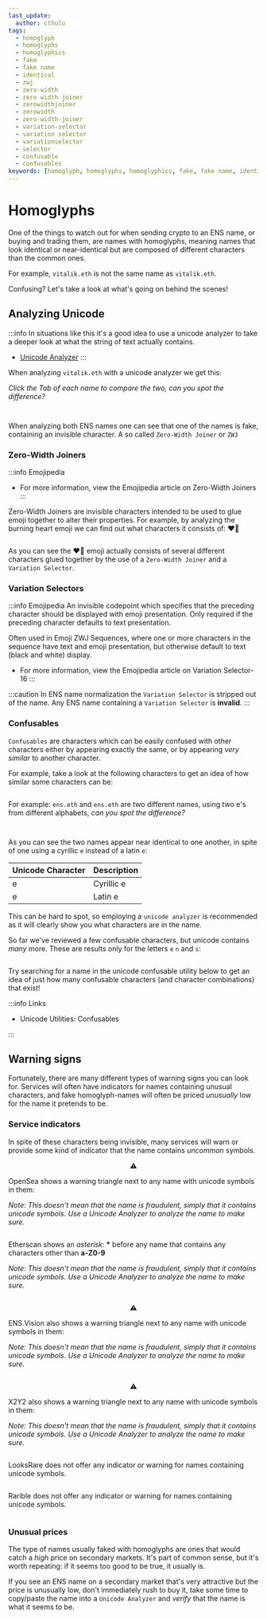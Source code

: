 ```yaml
---
last_update:
  author: cthulu
tags:
  - homoglyph
  - homoglyphs
  - homoglyphics
  - fake
  - fake name
  - identical
  - zwj
  - zero-width
  - zero width joiner
  - zerowidthjoiner
  - zerowidth
  - zero-width-joiner
  - variation-selector
  - variation selector
  - variationselector
  - selector
  - confusable
  - confusables
keywords: [homoglyph, homoglyphs, homoglyphics, fake, fake name, identical, zwj, zero-width, zero width joiner, zerowidthjoiner, zerowidth, zero-width-joiner, variation-selector, variation selector, variationselector, selector, confusable, confusables]
---
```


# Homoglyphs
One of the things to watch out for when sending crypto to an ENS name, or buying and trading them, are
names with homoglyphs, meaning names that look identical or near-identical but are composed of different characters
than the common ones.

For example, `vita‍lik.eth` is not the same name as `vitalik.eth`.

Confusing? Let's take a look at what's going on behind the scenes!

## Analyzing Unicode
:::info
In situations like this it's a good idea to use a unicode analyzer to take a deeper look at what the string of text
actually contains.

 - [Unicode Analyzer](https://www.fontspace.com/unicode/analyzer#e=dml0YeKAjWxpay5ldGg)
:::

When analyzing `vita‍lik.eth` with a unicode analyzer we get this:

_Click the Tab of each name to compare the two, can you spot the difference?_

<Tabs>
  <TabItem value="Real vitalik.eth" default>
    <BrowserWindow url="https://www.fontspace.com/unicode/analyzer">
      <p align="center">
        <div style={{'background-color': "#ffffff", 'padding': "25px"}}>
          <Image img="/img/faq/homoglyphs-analyze-1.png"/>
        </div>
      </p>
    </BrowserWindow>
  </TabItem>
  <TabItem value="Fake vitalik.eth">
    <BrowserWindow url="https://www.fontspace.com/unicode/analyzer">
      <p align="center">
        <div style={{'background-color': "#ffffff", 'padding': "25px"}}>
          <Image img="/img/faq/homoglyphs-analyze-2.png"/>
        </div>
      </p>
    </BrowserWindow>
  </TabItem>
</Tabs>

When analyzing both ENS names one can see that one of the names is fake, containing an invisible character.
A so called `Zero-Width Joiner` or `ZWJ`

### Zero-Width Joiners

:::info Emojipedia
 - For more information, view the <Link to="https://emojipedia.org/zero-width-joiner/">Emojipedia article on Zero-Width Joiners</Link>
:::

Zero-Width Joiners are invisible characters intended to be used to glue emoji together to alter their properties.
For example, by analyzing the burning heart emoji we can find out what characters it consists of: ❤️‍🔥

<BrowserWindow url="https://www.fontspace.com/unicode/analyzer">
  <p align="center">
    <div style={{'background-color': "#ffffff", 'padding': "25px"}}>
      <Image img="/img/faq/homoglyphs-analyze-3.png"/>
    </div>
  </p>
</BrowserWindow>

As you can see the ❤️‍🔥 emoji actually consists of several different characters glued together by the use of a `Zero-Width Joiner` and a `Variation Selector`.

### Variation Selectors
:::info Emojipedia
An invisible codepoint which specifies that the preceding character should be displayed with emoji presentation.
Only required if the preceding character defaults to text presentation.

Often used in Emoji ZWJ Sequences, where one or more characters in the sequence have text and emoji presentation, but otherwise default to text (black and white) display.

 - For more information, view the <Link to="https://emojipedia.org/variation-selector-16/">Emojipedia article on Variation Selector-16</Link>
:::

:::caution
In ENS name normalization the `Variation Selector` is stripped out of the name. Any ENS name containing a `Variation Selector` is **invalid**.
:::

### Confusables
`Confusables` are characters which can be easily confused with other characters either by appearing exactly the same, or by appearing _very similar_ to another character.

For example, take a look at the following characters to get an idea of how similar some characters can be:

<BrowserWindow url="https://www.fontspace.com/unicode/analyzer">
  <p align="center">
    <div style={{'background-color': "#ffffff", 'padding': "25px"}}>
      <Image img="/img/faq/homoglyphs-confusables-1.png"/>
    </div>
  </p>
</BrowserWindow>

For example: `ens.eth` and `еns.eth` are two different names, using two e's from different alphabets, _can you spot the difference?_

<Tabs>
  <TabItem value="Real ens.eth" default>
    <BrowserWindow url="https://www.fontspace.com/unicode/analyzer">
      <p align="center">
        <div style={{'background-color': "#ffffff", 'padding': "25px"}}>
          <Image img="/img/faq/homoglyphs-confusables-ens-real.png"/>
        </div>
      </p>
    </BrowserWindow>
  </TabItem>
  <TabItem value="Fake ens.eth">
    <BrowserWindow url="https://www.fontspace.com/unicode/analyzer">
      <p align="center">
        <div style={{'background-color': '#ffffff', 'padding': "25px"}}>
          <Image img="/img/faq/homoglyphs-confusables-ens-fake.png"/>
        </div>
      </p>
    </BrowserWindow>
  </TabItem>
</Tabs>

As you can see the two names appear near identical to one another, in spite of one using a cyrillic `е` instead of a latin `e`:


| Unicode Character | Description |
|-|-|
| е                 | Cyrillic e  |
| e                 | Latin e     |

This can be hard to spot, so employing a `unicode analyzer` is recommended as it will clearly show you what characters are in the name.

So far we've reviewed a few confusable characters, but unicode contains *many* more. These are results only for the letters `e` `n` and `s`:

<BrowserWindow url="https://util.unicode.org">
  <Image img="/img/faq/homoglyphs-confusables-unicodeutility-1.png"/>
</BrowserWindow>

Try searching for a name in the unicode confusable utility below to get an idea of just how many confusable characters (and character combinations) that exist!

:::info Links
 - <Link to="https://util.unicode.org/UnicodeJsps/confusables.jsp">Unicode Utilities: Confusables</Link>
:::

## Warning signs
Fortunately, there are many different types of warning signs you can look for. Services will often have indicators for names containing unusual characters,
and fake homoglyph-names will often be priced _unusually_ low for the name it pretends to be.

### Service indicators
In spite of these characters being invisible, many services will warn or provide some kind of indicator that the name contains _uncommon_ symbols.

<div class="container tab-container" style={{'border': 'solid black 1px', 'borderRadius': '8px'}}>

<Tabs>
  <TabItem value="OpenSea" default>
    <div class="container" style={{'padding': '0'}}>
      <div class="row">
        <div class="col">
          <ImageWindow title="OpenSea warning triangle">
            <p align='center' style={{'fontSize': '64px'}}>⚠️</p>
          </ImageWindow>
        </div>
        <div class="col">
          <p>OpenSea shows a warning triangle next to any name with unicode symbols in them:</p>
          <p><i>Note: This doesn't mean that the name is fraudulent, simply that it contains unicode symbols. Use a Unicode Analyzer to analyze the name to make sure.</i></p>
        </div>
      </div>
    </div>
    <BrowserWindow url="https://opensea.io">
      <Image img="/img/faq/homoglyphs-warning-services-opensea.png"/>
    </BrowserWindow>
  </TabItem>
  <TabItem value="Etherscan">
    <p>Etherscan shows an <i>asterisk</i>: <b>*</b> before any name that contains any characters other than <b>a-Z0-9</b></p>
    <p><i>Note: This doesn't mean that the name is fraudulent, simply that it contains unicode symbols. Use a Unicode Analyzer to analyze the name to make sure.</i></p>
    <BrowserWindow url="https://etherscan.io">
      <Image img="/img/faq/homoglyphs-warning-services-etherscan.png"/>
    </BrowserWindow>
  </TabItem>
  <TabItem value="ENS.Vision">
    <div class="container" style={{'padding': '0'}}>
      <div class="row">
        <div class="col">
          <ImageWindow title="ENS.Vision warning triangle">
            <p align='center' style={{'fontSize': '64px'}}>⚠️</p>
          </ImageWindow>
        </div>
        <div class="col">
          <p>ENS.Vision also shows a warning triangle next to any name with unicode symbols in them:</p>
          <p><i>Note: This doesn't mean that the name is fraudulent, simply that it contains unicode symbols. Use a Unicode Analyzer to analyze the name to make sure.</i></p>
        </div>
      </div>
    </div>
    <BrowserWindow url="https://ens.vision">
      <Image img="/img/faq/homoglyphs-warning-services-ensvision.png"/>
    </BrowserWindow>
  </TabItem>
    <TabItem value="X2Y2">
    <div class="container" style={{'padding': '0'}}>
      <div class="row">
        <div class="col">
          <ImageWindow title="X2Y2 warning triangle">
            <p align='center' style={{'fontSize': '64px'}}>⚠️</p>
          </ImageWindow>
        </div>
        <div class="col">
          <p>X2Y2 also shows a warning triangle next to any name with unicode symbols in them:</p>
          <p><i>Note: This doesn't mean that the name is fraudulent, simply that it contains unicode symbols. Use a Unicode Analyzer to analyze the name to make sure.</i></p>
        </div>
      </div>
    </div>
    <BrowserWindow url="https://x2y2.io">
      <Image img="/img/faq/homoglyphs-warning-services-x2y2.png"/>
    </BrowserWindow>
  </TabItem>
  <TabItem value="LooksRare">
    <p>LooksRare does not offer any indicator or warning for names containing unicode symbols.</p>
    <BrowserWindow url="https://looksrare.org">
      <Image img="/img/faq/homoglyphs-warning-services-looksrare.png"/>
    </BrowserWindow>
  </TabItem>
  <TabItem value="Rarible">
    <p>Rarible does not offer any indicator or warning for names containing unicode symbols.</p>
    <BrowserWindow url="https://rarible.com">
      <Image img="/img/faq/homoglyphs-warning-services-rarible.png"/>
    </BrowserWindow>
  </TabItem>
</Tabs>

</div>

### Unusual prices
The type of names usually faked with homoglyphs are ones that would catch a _high_ price on secondary markets.
It's part of common sense, but it's worth repeating: if it seems too good to be true, it usually is.

If you see an ENS name on a secondary market that's very attractive but the price is unusually low, don't immediately
rush to buy it, take some time to copy/paste the name into a `Unicode Analyzer` and _verify_ that the name is what it seems to be.